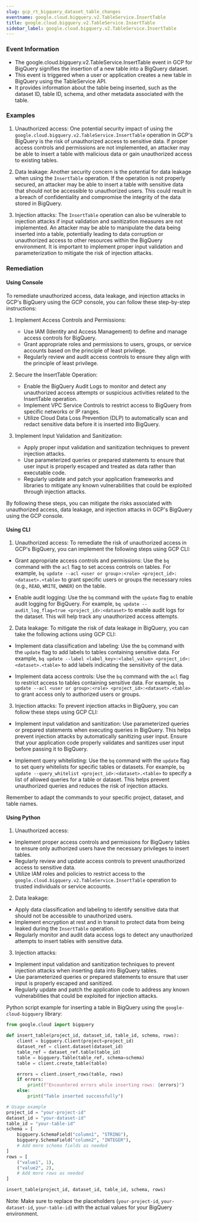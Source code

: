```yaml
--- 
slug: gcp_rt_bigquery_dataset_table_changes
eventname: google.cloud.bigquery.v2.TableService.InsertTable
title: google.cloud.bigquery.v2.TableService.InsertTable
sidebar_label: google.cloud.bigquery.v2.TableService.InsertTable
---
```

                       
### Event Information

- The google.cloud.bigquery.v2.TableService.InsertTable event in GCP for BigQuery signifies the insertion of a new table into a BigQuery dataset.
- This event is triggered when a user or application creates a new table in BigQuery using the TableService API.
- It provides information about the table being inserted, such as the dataset ID, table ID, schema, and other metadata associated with the table.


### Examples

1. Unauthorized access: One potential security impact of using the `google.cloud.bigquery.v2.TableService.InsertTable` operation in GCP's BigQuery is the risk of unauthorized access to sensitive data. If proper access controls and permissions are not implemented, an attacker may be able to insert a table with malicious data or gain unauthorized access to existing tables.

2. Data leakage: Another security concern is the potential for data leakage when using the `InsertTable` operation. If the operation is not properly secured, an attacker may be able to insert a table with sensitive data that should not be accessible to unauthorized users. This could result in a breach of confidentiality and compromise the integrity of the data stored in BigQuery.

3. Injection attacks: The `InsertTable` operation can also be vulnerable to injection attacks if input validation and sanitization measures are not implemented. An attacker may be able to manipulate the data being inserted into a table, potentially leading to data corruption or unauthorized access to other resources within the BigQuery environment. It is important to implement proper input validation and parameterization to mitigate the risk of injection attacks.

### Remediation

#### Using Console

To remediate unauthorized access, data leakage, and injection attacks in GCP's BigQuery using the GCP console, you can follow these step-by-step instructions:

1. Implement Access Controls and Permissions:
   - Use IAM (Identity and Access Management) to define and manage access controls for BigQuery.
   - Grant appropriate roles and permissions to users, groups, or service accounts based on the principle of least privilege.
   - Regularly review and audit access controls to ensure they align with the principle of least privilege.

2. Secure the InsertTable Operation:
   - Enable the BigQuery Audit Logs to monitor and detect any unauthorized access attempts or suspicious activities related to the InsertTable operation.
   - Implement VPC Service Controls to restrict access to BigQuery from specific networks or IP ranges.
   - Utilize Cloud Data Loss Prevention (DLP) to automatically scan and redact sensitive data before it is inserted into BigQuery.

3. Implement Input Validation and Sanitization:
   - Apply proper input validation and sanitization techniques to prevent injection attacks.
   - Use parameterized queries or prepared statements to ensure that user input is properly escaped and treated as data rather than executable code.
   - Regularly update and patch your application frameworks and libraries to mitigate any known vulnerabilities that could be exploited through injection attacks.

By following these steps, you can mitigate the risks associated with unauthorized access, data leakage, and injection attacks in GCP's BigQuery using the GCP console.

#### Using CLI

1. Unauthorized access: To remediate the risk of unauthorized access in GCP's BigQuery, you can implement the following steps using GCP CLI:

- Grant appropriate access controls and permissions: Use the `bq` command with the `acl` flag to set access controls on tables. For example, `bq update --acl <user or group>:<role> <project_id>:<dataset>.<table>` to grant specific users or groups the necessary roles (e.g., `READ`, `WRITE`, `OWNER`) on the table.

- Enable audit logging: Use the `bq` command with the `update` flag to enable audit logging for BigQuery. For example, `bq update --audit_log_flag=true <project_id>:<dataset>` to enable audit logs for the dataset. This will help track any unauthorized access attempts.

2. Data leakage: To mitigate the risk of data leakage in BigQuery, you can take the following actions using GCP CLI:

- Implement data classification and labeling: Use the `bq` command with the `update` flag to add labels to tables containing sensitive data. For example, `bq update --label <label_key>:<label_value> <project_id>:<dataset>.<table>` to add labels indicating the sensitivity of the data.

- Implement data access controls: Use the `bq` command with the `acl` flag to restrict access to tables containing sensitive data. For example, `bq update --acl <user or group>:<role> <project_id>:<dataset>.<table>` to grant access only to authorized users or groups.

3. Injection attacks: To prevent injection attacks in BigQuery, you can follow these steps using GCP CLI:

- Implement input validation and sanitization: Use parameterized queries or prepared statements when executing queries in BigQuery. This helps prevent injection attacks by automatically sanitizing user input. Ensure that your application code properly validates and sanitizes user input before passing it to BigQuery.

- Implement query whitelisting: Use the `bq` command with the `update` flag to set query whitelists for specific tables or datasets. For example, `bq update --query_whitelist <project_id>:<dataset>.<table>` to specify a list of allowed queries for a table or dataset. This helps prevent unauthorized queries and reduces the risk of injection attacks.

Remember to adapt the commands to your specific project, dataset, and table names.

#### Using Python

1. Unauthorized access:
- Implement proper access controls and permissions for BigQuery tables to ensure only authorized users have the necessary privileges to insert tables.
- Regularly review and update access controls to prevent unauthorized access to sensitive data.
- Utilize IAM roles and policies to restrict access to the `google.cloud.bigquery.v2.TableService.InsertTable` operation to trusted individuals or service accounts.

2. Data leakage:
- Apply data classification and labeling to identify sensitive data that should not be accessible to unauthorized users.
- Implement encryption at rest and in transit to protect data from being leaked during the `InsertTable` operation.
- Regularly monitor and audit data access logs to detect any unauthorized attempts to insert tables with sensitive data.

3. Injection attacks:
- Implement input validation and sanitization techniques to prevent injection attacks when inserting data into BigQuery tables.
- Use parameterized queries or prepared statements to ensure that user input is properly escaped and sanitized.
- Regularly update and patch the application code to address any known vulnerabilities that could be exploited for injection attacks.

Python script example for inserting a table in BigQuery using the `google-cloud-bigquery` library:

```python
from google.cloud import bigquery

def insert_table(project_id, dataset_id, table_id, schema, rows):
    client = bigquery.Client(project=project_id)
    dataset_ref = client.dataset(dataset_id)
    table_ref = dataset_ref.table(table_id)
    table = bigquery.Table(table_ref, schema=schema)
    table = client.create_table(table)

    errors = client.insert_rows(table, rows)
    if errors:
        print(f"Encountered errors while inserting rows: {errors}")
    else:
        print("Table inserted successfully")

# Usage example
project_id = "your-project-id"
dataset_id = "your-dataset-id"
table_id = "your-table-id"
schema = [
    bigquery.SchemaField("column1", "STRING"),
    bigquery.SchemaField("column2", "INTEGER"),
    # Add more schema fields as needed
]
rows = [
    ("value1", 1),
    ("value2", 2),
    # Add more rows as needed
]

insert_table(project_id, dataset_id, table_id, schema, rows)
```

Note: Make sure to replace the placeholders (`your-project-id`, `your-dataset-id`, `your-table-id`) with the actual values for your BigQuery environment.


 